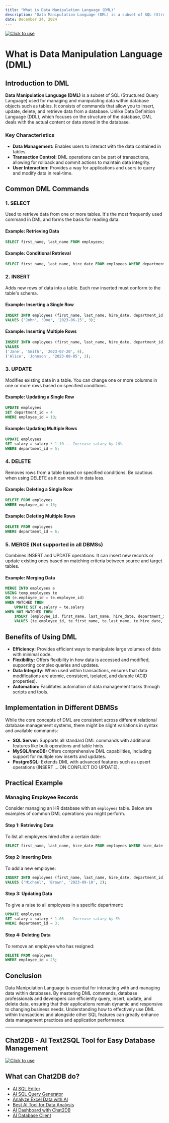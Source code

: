 ```yaml
---
title: "What is Data Manipulation Language (DML)"
description: "Data Manipulation Language (DML) is a subset of SQL (Structured Query Language) used for managing and manipulating data within database objects such as tables."
date: December 24, 2024
---
```

[![Click to use](/image/blog/bg/chat2db1.png)](https://app.chat2db.ai/)
# What is Data Manipulation Language (DML)

## Introduction to DML

**Data Manipulation Language (DML)** is a subset of SQL (Structured Query Language) used for managing and manipulating data within database objects such as tables. It consists of commands that allow you to insert, update, delete, and retrieve data from a database. Unlike Data Definition Language (DDL), which focuses on the structure of the database, DML deals with the actual content or data stored in the database.

### Key Characteristics

- **Data Management:** Enables users to interact with the data contained in tables.
- **Transaction Control:** DML operations can be part of transactions, allowing for rollback and commit actions to maintain data integrity.
- **User Interaction:** Provides a way for applications and users to query and modify data in real-time.

## Common DML Commands

### 1. **SELECT**

Used to retrieve data from one or more tables. It's the most frequently used command in DML and forms the basis for reading data.

#### Example: Retrieving Data
```sql
SELECT first_name, last_name FROM employees;
```

#### Example: Conditional Retrieval
```sql
SELECT first_name, last_name, hire_date FROM employees WHERE department_id = 5;
```

### 2. **INSERT**

Adds new rows of data into a table. Each row inserted must conform to the table's schema.

#### Example: Inserting a Single Row
```sql
INSERT INTO employees (first_name, last_name, hire_date, department_id)
VALUES ('John', 'Doe', '2023-06-15', 3);
```

#### Example: Inserting Multiple Rows
```sql
INSERT INTO employees (first_name, last_name, hire_date, department_id)
VALUES 
('Jane', 'Smith', '2023-07-20', 4),
('Alice', 'Johnson', '2023-08-05', 2);
```

### 3. **UPDATE**

Modifies existing data in a table. You can change one or more columns in one or more rows based on specified conditions.

#### Example: Updating a Single Row
```sql
UPDATE employees
SET department_id = 4
WHERE employee_id = 10;
```

#### Example: Updating Multiple Rows
```sql
UPDATE employees
SET salary = salary * 1.10 -- Increase salary by 10%
WHERE department_id = 5;
```

### 4. **DELETE**

Removes rows from a table based on specified conditions. Be cautious when using DELETE as it can result in data loss.

#### Example: Deleting a Single Row
```sql
DELETE FROM employees
WHERE employee_id = 15;
```

#### Example: Deleting Multiple Rows
```sql
DELETE FROM employees
WHERE department_id = 6;
```

### 5. **MERGE** (Not supported in all DBMSs)

Combines INSERT and UPDATE operations. It can insert new records or update existing ones based on matching criteria between source and target tables.

#### Example: Merging Data
```sql
MERGE INTO employees e
USING temp_employees te
ON (e.employee_id = te.employee_id)
WHEN MATCHED THEN
    UPDATE SET e.salary = te.salary
WHEN NOT MATCHED THEN
    INSERT (employee_id, first_name, last_name, hire_date, department_id)
    VALUES (te.employee_id, te.first_name, te.last_name, te.hire_date, te.department_id);
```

## Benefits of Using DML

- **Efficiency:** Provides efficient ways to manipulate large volumes of data with minimal code.
- **Flexibility:** Offers flexibility in how data is accessed and modified, supporting complex queries and updates.
- **Data Integrity:** When used within transactions, ensures that data modifications are atomic, consistent, isolated, and durable (ACID properties).
- **Automation:** Facilitates automation of data management tasks through scripts and tools.

## Implementation in Different DBMSs

While the core concepts of DML are consistent across different relational database management systems, there might be slight variations in syntax and available commands:

- **SQL Server:** Supports all standard DML commands with additional features like bulk operations and table hints.
- **MySQL/InnoDB:** Offers comprehensive DML capabilities, including support for multiple row inserts and updates.
- **PostgreSQL:** Extends DML with advanced features such as upsert operations (INSERT ... ON CONFLICT DO UPDATE).

## Practical Example

### Managing Employee Records

Consider managing an HR database with an `employees` table. Below are examples of common DML operations you might perform.

#### Step 1: Retrieving Data

To list all employees hired after a certain date:

```sql
SELECT first_name, last_name, hire_date FROM employees WHERE hire_date > '2023-01-01';
```

#### Step 2: Inserting Data

To add a new employee:

```sql
INSERT INTO employees (first_name, last_name, hire_date, department_id)
VALUES ('Michael', 'Brown', '2023-09-10', 2);
```

#### Step 3: Updating Data

To give a raise to all employees in a specific department:

```sql
UPDATE employees
SET salary = salary * 1.05 -- Increase salary by 5%
WHERE department_id = 3;
```

#### Step 4: Deleting Data

To remove an employee who has resigned:

```sql
DELETE FROM employees
WHERE employee_id = 25;
```

## Conclusion

Data Manipulation Language is essential for interacting with and managing data within databases. By mastering DML commands, database professionals and developers can efficiently query, insert, update, and delete data, ensuring that their applications remain dynamic and responsive to changing business needs. Understanding how to effectively use DML within transactions and alongside other SQL features can greatly enhance data management practices and application performance.

---

## Chat2DB - AI Text2SQL Tool for Easy Database Management

[![Click to use](/image/blog/chat2db.png)](https://app.chat2db.ai/)

## What can Chat2DB do?

- [AI SQL Editor](https://chat2db.ai/feature/AI%20SQL%20Editor)
- [AI SQL Query Generator](https://chat2db.ai/feature/AI%20SQL%20Query%20Generator)
- [Analyze Excel Data with AI](https://chat2db.ai/feature/Analyze%20Excel%20Data%20with%20AI)
- [Best AI Tool for Data Analysis](https://chat2db.ai/feature/Best%20AI%20Tool%20for%20Data%20Analysis)
- [AI Dashboard with Chat2DB](https://chat2db.ai/feature/AI%20Dashboard%20with%20Chat2DB)
- [AI Database Client](https://chat2db.ai/feature/AI%20Database%20Client)
